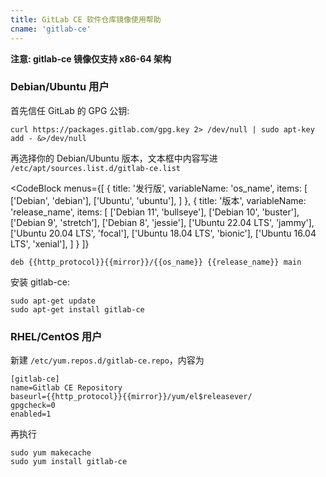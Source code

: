 ```yaml
---
title: GitLab CE 软件仓库镜像使用帮助
cname: 'gitlab-ce'
---
```


**注意: gitlab-ce 镜像仅支持 x86-64 架构**

### Debian/Ubuntu 用户

首先信任 GitLab 的 GPG 公钥:

```
curl https://packages.gitlab.com/gpg.key 2> /dev/null | sudo apt-key add - &>/dev/null
```

再选择你的 Debian/Ubuntu 版本，文本框中内容写进 `/etc/apt/sources.list.d/gitlab-ce.list`

<CodeBlock
  menus={[
    {
      title: '发行版',
      variableName: 'os_name',
      items: [
        ['Debian', 'debian'],
        ['Ubuntu', 'ubuntu'],
      ]
    },
    {
      title: '版本',
      variableName: 'release_name',
      items: [
        ['Debian 11', 'bullseye'],
        ['Debian 10', 'buster'],
        ['Debian 9', 'stretch'],
        ['Debian 8', 'jessie'],
        ['Ubuntu 22.04 LTS', 'jammy'],
        ['Ubuntu 20.04 LTS', 'focal'],
        ['Ubuntu 18.04 LTS', 'bionic'],
        ['Ubuntu 16.04 LTS', 'xenial'],
      ]
    }
  ]}
>

```properties
deb {{http_protocol}}{{mirror}}/{{os_name}} {{release_name}} main
```

</CodeBlock>

安装 gitlab-ce:

```
sudo apt-get update
sudo apt-get install gitlab-ce
```

### RHEL/CentOS 用户


新建 `/etc/yum.repos.d/gitlab-ce.repo`，内容为

<CodeBlock>

```
[gitlab-ce]
name=Gitlab CE Repository
baseurl={{http_protocol}}{{mirror}}/yum/el$releasever/
gpgcheck=0
enabled=1
```

</CodeBlock>

再执行

```
sudo yum makecache
sudo yum install gitlab-ce
```
